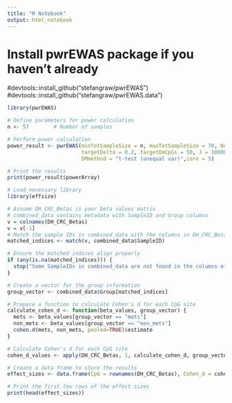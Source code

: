 ```yaml
---
title: "R Notebook"
output: html_notebook
---
```


# Install pwrEWAS package if you haven't already
#devtools::install_github("stefangraw/pwrEWAS")
#devtools::install_github("stefangraw/pwrEWAS.data") 

```r
library(pwrEWAS)

# Define parameters for power calculation
n <- 57        # Number of samples

# Perform power calculation
power_result <- pwrEWAS(minTotSampleSize = n, maxTotSampleSize = 70, NcntPer = 0.5263158,
                        targetDelta = 0.2, targetDmCpGs = 50, J = 10000,
                        DMmethod = "t-test (unequal var)",core = 5)

# Print the results
print(power_result$powerArray)  
```
```r
# Load necessary library
library(effsize)

# Assume DH_CRC_Betas is your beta values matrix
# combined_data contains metadata with SampleID and Group columns
v = colnames(DH_CRC_Betas)
v = v[-1]
# Match the sample IDs in combined_data with the columns in DH_CRC_Betas
matched_indices <- match(v, combined_data$SampleID)

# Ensure the matched indices align properly
if (any(is.na(matched_indices))) {
  stop("Some SampleIDs in combined_data are not found in the columns of DH_CRC_Betas")
}

# Create a vector for the group information
group_vector <- combined_data$Group[matched_indices]

# Prepare a function to calculate Cohen's d for each CpG site
calculate_cohen_d <- function(beta_values, group_vector) {
  mets <- beta_values[group_vector == "mets"]
  non_mets <- beta_values[group_vector == "non_mets"]
  cohen.d(mets, non_mets, pooled=TRUE)$estimate
}

# Calculate Cohen's d for each CpG site
cohen_d_values <- apply(DH_CRC_Betas, 1, calculate_cohen_d, group_vector)

# Create a data frame to store the results
effect_sizes <- data.frame(CpG = rownames(DH_CRC_Betas), Cohen_d = cohen_d_values)

# Print the first few rows of the effect sizes
print(head(effect_sizes))

```

